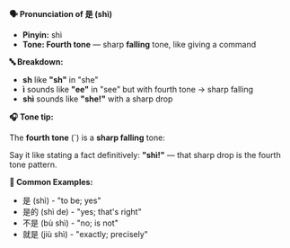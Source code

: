 **🗣️ Pronunciation of 是 (shì)**

- **Pinyin:** shì
- **Tone: Fourth tone** — sharp **falling** tone, like giving a command

**🔤 Breakdown:**

- **sh** like **"sh"** in "she"
- **ì** sounds like **"ee"** in "see" but with fourth tone → sharp falling
- **shì** sounds like **"she!"** with a sharp drop

**🎧 Tone tip:**

The **fourth tone** (`) is a **sharp falling** tone:

Say it like stating a fact definitively: **"shì!"** — that sharp drop is the fourth tone pattern.

**📝 Common Examples:**

- 是 (shì) - "to be; yes"
- 是的 (shì de) - "yes; that's right"
- 不是 (bù shì) - "no; is not"
- 就是 (jiù shì) - "exactly; precisely"
